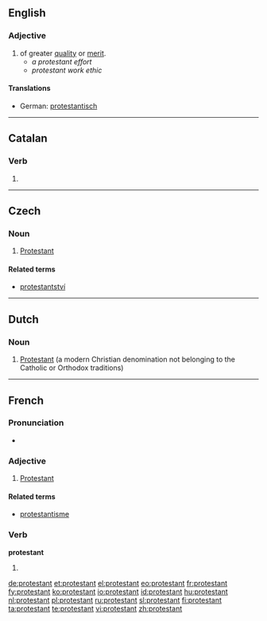{{also|Protestant}}
==English==

===Adjective===
{{en-adj}}

# of greater [[quality]] or [[merit]].
#* ''a protestant effort''
#* ''protestant work ethic''

====Translations====
{{trans-top|protestant}}
* German: [[protestantisch]]
{{trans-mid}}
{{trans-bottom}}

----

==Catalan==

===Verb===
{{infl|ca|verb form}}

# {{ca-verb form of|t=pres|m=ptc|protestar}}

----

==Czech==

===Noun===
{{cs-noun|g=m}}

# [[Protestant]] {{gloss|person}}

====Related terms====
* [[protestantství]] {{n}}

----

==Dutch==
{{wikipedia|lang=nl}}

===Noun===
{{infl|nl|noun|g=m}}

# [[Protestant]] (a modern Christian denomination not belonging to the Catholic or Orthodox traditions)

{{tbot entry|Dutch|Protestant|2009|July|nl}}

----

==French==

===Pronunciation===
* {{audio|Fr-protestant.ogg|Audio}}

===Adjective===
{{fr-adj}}

# [[Protestant]]

====Related terms====
* [[protestantisme]]

===Verb===
'''protestant'''

# {{present participle of|protester|lang=fr}}

[[de:protestant]]
[[et:protestant]]
[[el:protestant]]
[[eo:protestant]]
[[fr:protestant]]
[[fy:protestant]]
[[ko:protestant]]
[[io:protestant]]
[[id:protestant]]
[[hu:protestant]]
[[nl:protestant]]
[[pl:protestant]]
[[ru:protestant]]
[[sl:protestant]]
[[fi:protestant]]
[[ta:protestant]]
[[te:protestant]]
[[vi:protestant]]
[[zh:protestant]]